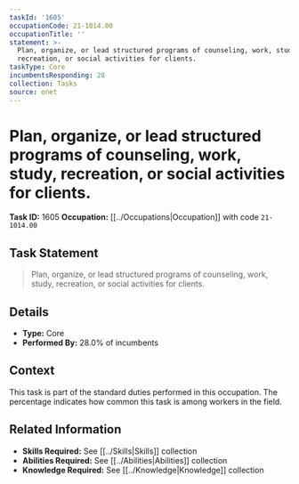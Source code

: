```yaml
---
taskId: '1605'
occupationCode: 21-1014.00
occupationTitle: ''
statement: >-
  Plan, organize, or lead structured programs of counseling, work, study,
  recreation, or social activities for clients.
taskType: Core
incumbentsResponding: 28
collection: Tasks
source: onet
---
```

# Plan, organize, or lead structured programs of counseling, work, study, recreation, or social activities for clients.

**Task ID:** 1605
**Occupation:** [[../Occupations|Occupation]] with code `21-1014.00`

## Task Statement

> Plan, organize, or lead structured programs of counseling, work, study, recreation, or social activities for clients.

## Details

- **Type:** Core
- **Performed By:** 28.0% of incumbents

## Context

This task is part of the standard duties performed in this occupation. The percentage indicates how common this task is among workers in the field.

## Related Information

- **Skills Required:** See [[../Skills|Skills]] collection
- **Abilities Required:** See [[../Abilities|Abilities]] collection
- **Knowledge Required:** See [[../Knowledge|Knowledge]] collection

